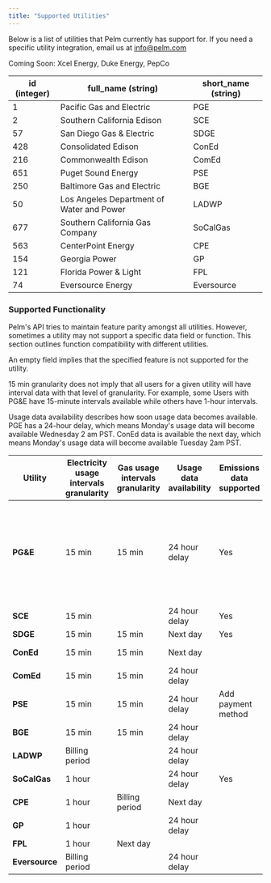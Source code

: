 ```yaml
---
title: "Supported Utilities"
---
```


Below is a list of utilities that Pelm currently has support for. If you need a specific utility integration, email us at [info@pelm.com](mailto:info@pelm.com)

Coming Soon: Xcel Energy, Duke Energy, PepCo

| id (integer) | full_name (string)                        | short_name (string) |
| ------------ | ----------------------------------------- | ------------------- |
| 1            | Pacific Gas and Electric                  | PGE                 |
| 2            | Southern California Edison                | SCE                 |
| 57           | San Diego Gas & Electric                  | SDGE                |
| 428          | Consolidated Edison                       | ConEd               |
| 216          | Commonwealth Edison                       | ComEd               |
| 651          | Puget Sound Energy                        | PSE                 |
| 250          | Baltimore Gas and Electric                | BGE                 |
| 50           | Los Angeles Department of Water and Power | LADWP               |
| 677          | Southern California Gas Company           | SoCalGas            |
| 563          | CenterPoint Energy                        | CPE                 |
| 154          | Georgia Power                             | GP                  |
| 121          | Florida Power & Light                     | FPL                 |
| 74           | Eversource Energy                         | Eversource          |

### Supported Functionality

Pelm's API tries to maintain feature parity amongst all utilities. However, sometimes a utility may not support a specific data field or function. This section outlines function compatibility with different utilities.

An empty field implies that the specified feature is not supported for the utility.

15 min granularity does not imply that all users for a given utility will have interval data with that level of granularity. For example, some Users with PG&E have 15-minute intervals available while others have 1-hour intervals.

Usage data availability describes how soon usage data becomes available. PGE has a 24-hour delay, which means Monday's usage data will become available Wednesday 2 am PST. ConEd data is available the next day, which means Monday's usage data will become available Tuesday 2am PST.

| Utility        | Electricity usage intervals granularity | Gas usage intervals granularity | Usage data availability | Emissions data supported | Write APIs                                                           | Bill data |
| -------------- | --------------------------------------- | ------------------------------- | ----------------------- | ------------------------ | -------------------------------------------------------------------- | --------- |
| **PG&E**       | 15 min                                  | 15 min                          | 24 hour delay           | Yes                      | Pay Bill, Add Payment Method, Update Login Info, Update Account Info | JSON, PDF |
| **SCE**        | 15 min                                  |                                 | 24 hour delay                        | Yes                      |                                                                      | JSON, PDF |
| **SDGE**       | 15 min                                  | 15 min                          | Next day                | Yes                      |                                                                      |           |
| **ConEd**      | 15 min                                  | 15 min                          | Next day                |                          |                                                                      | JSON, PDF |
| **ComEd**      | 15 min                                  | 15 min                          | 24 hour delay           |                          |                                                                      | JSON      |
| **PSE**        | 15 min                                  | 15 min                          | 24 hour delay           | Add payment method       |                                                                      |           |
| **BGE**        | 15 min                                  | 15 min                          | 24 hour delay           |                          |                                                                      |           |
| **LADWP**      | Billing period                          |                                 | 24 hour delay                        |                          |                                                                      |           |
| **SoCalGas**   | 1 hour                                  |                                 | 24 hour delay                        | Yes                      |                                                                      |           |
| **CPE**        | 1 hour                                  | Billing period                  | Next day                |                          |                                                                      |           |
| **GP**         | 1 hour                                  |                                 | 24 hour delay                        |                          |                                                                      |           |
| **FPL**        | 1 hour                                  | Next day                        |                         |                          |                                                                      |           |
| **Eversource** | Billing period                          |                                 | 24 hour delay                        |                          |                                                                      | JSON, PDF |
